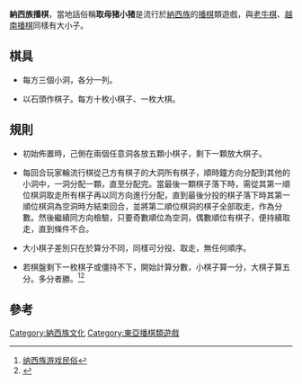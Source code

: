 '''納西族播棋'''，當地話俗稱'''取母猪小猪'''是流行於[[納西族|納西族]]的[[播棋|播棋]]類遊戲，與[[老牛棋|老牛棋]]、[[越南播棋|越南播棋]]同樣有大小子。

== 棋具 ==

*每方三個小洞，各分一列。

*以石頭作棋子。每方十枚小棋子、一枚大棋。
==規則==

*初始佈置時，己側在兩個任意洞各放五顆小棋子，剩下一顆放大棋子。

*每回合玩家輪流行棋從己方有棋子的大洞所有棋子，順時鐘方向分配到其他的小洞中，一洞分配一顆，直至分配完。當最後一顆棋子落下時，需從其第一順位棋洞取走所有棋子再以同方向進行分配，直到最後分投的棋子落下時其第一順位棋洞為空洞時方結束回合，並將第二順位棋洞的棋子全部取走，作為分數。然後繼續同方向檢驗，只要奇數順位為空洞，偶數順位有棋子，便持續取走，直到條件不合。

*大小棋子差別只在於算分不同，同樣可分投、取走，無任何順序。

*若棋盤剩下一枚棋子或僵持不下，開始計算分數，小棋子算一分，大棋子算五分。多分者勝。<ref>[http://www.haiyu-villa.com/show.aspx?id=416&cid=11 纳西族游戏民俗]{{dead link|date=2018年1月 |bot=InternetArchiveBot |fix-attempted=yes }}</ref><ref name="纳西族风俗志">{{cite book |author=白庚胜 |title=《纳西族风俗志》 |date=2001-02|publisher=中央民族大学出版社 |location=中國 |language=zh-cn |isbn=9787810560283}}</ref>

==參考==
<div class="references-small">
<references/>
</div>

[[Category:納西族文化|Category:納西族文化]]
[[Category:東亞播棋類遊戲|Category:東亞播棋類遊戲]]